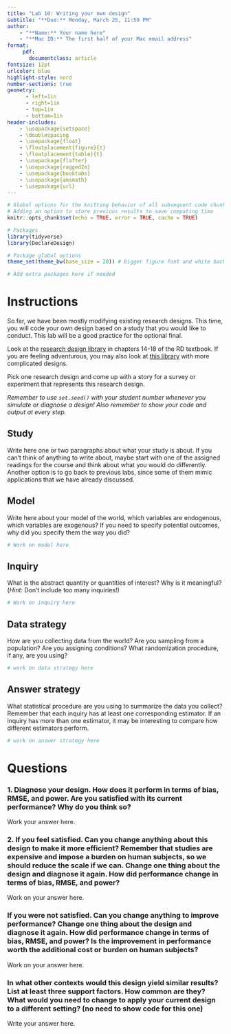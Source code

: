 ```yaml
---
title: "Lab 10: Writing your own design"
subtitle: "**Due:** Monday, March 25, 11:59 PM"
author: 
    - "**Name:** Your name here"
    - "**Mac ID:** The first half of your Mac email address"
format: 
     pdf:
       documentclass: article
fontsize: 12pt
urlcolor: blue
highlight-style: nord
number-sections: true
geometry:
      - left=1in
      - right=1in
      - top=1in
      - bottom=1in
header-includes:
    - \usepackage{setspace}
    - \doublespacing
    - \usepackage{float}
    - \floatplacement{figure}{t}
    - \floatplacement{table}{t}
    - \usepackage{flafter}
    - \usepackage{ragged2e}
    - \usepackage{booktabs}
    - \usepackage{amsmath}
    - \usepackage{url}
---
```



```r
# Global options for the knitting behavior of all subsequent code chunks
# Adding an option to store previous results to save computing time
knitr::opts_chunk$set(echo = TRUE, error = TRUE, cache = TRUE)

# Packages
library(tidyverse)
library(DeclareDesign)

# Package global options
theme_set(theme_bw(base_size = 20)) # bigger figure font and white background

# Add extra packages here if needed
```

# Instructions

So far, we have been mostly modifying existing research designs. This time, you will code your own design based on a study that you would like to conduct. This lab will be a good practice for the optional final.

Look at the [research design library](https://book.declaredesign.org/library/) in chapters 14-18 of the RD textbook. If you are feeling adventurous, you may also look at [this library](https://declaredesign.org/r/designlibrary/) with more complicated designs.

Pick one research design and come up with a story for a survey or experiment that represents this research design.

*Remember to use `set.seed()` with your student number whenever you simulate or diagnose a design! Also remember to show your code and output at every step.*

## Study

Write here one or two paragraphs about what your study is about. If you can't think of anything to write about, maybe start with one of the assigned readings for the course and think about what you would do differently. Another option is to go back to previous labs, since some of them mimic applications that we have already discussed.

## Model

Write here about your model of the world, which variables are endogenous, which variables are exogenous? If you need to specify potential outcomes, why did you specify them the way you did?

```r
# Work on model here
```

## Inquiry

What is the abstract quantity or quantities of interest? Why is it meaningful? (*Hint:* Don't include too many inquiries!)

```r
# Work on inquiry here
```

## Data strategy

How are you collecting data from the world? Are you sampling from a population? Are you assigning conditions? What randomization procedure, if any, are you using?

```r
# work on data strategy here
```


## Answer strategy

What statistical procedure are you using to summarize the data you collect? Remember that each inquiry has at least one corresponding estimator. If an inquiry has more than one estimator, it may be interesting to compare how different estimators perform.

```r
# work on answer strategy here
```


# Questions

### 1. Diagnose your design. How does it perform in terms of bias, RMSE, and power. Are you satisfied with its current performance? Why do you think so? {-}

Work your answer here.

### 2. If you feel satisfied. Can you change anything about this design to make it more efficient? Remember that studies are expensive and impose a burden on human subjects, so we should reduce the scale if we can. Change one thing about the design and diagnose it again. How did performance change in terms of bias, RMSE, and power? {-}

Work on your answer here.

### If you were not satisfied. Can you change anything to improve performance? Change one thing about the design and diagnose it again. How did performance change in terms of bias, RMSE, and power? Is the improvement in performance worth the additional cost or burden on human subjects? {-}

Work on your answer here.

### In what other contexts would this design yield similar results? List at least three support factors. How common are they? What would you need to change to apply your current design to a different setting? (no need to show code for this one) {-}

Write your answer here.

